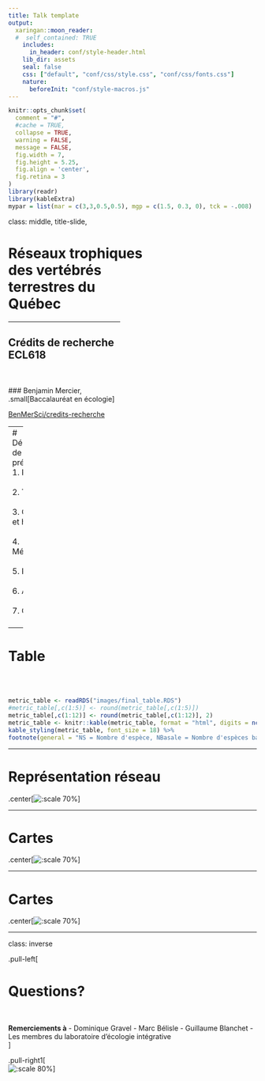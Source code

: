 ```yaml
---
title: Talk template
output:
  xaringan::moon_reader:
  #  self_contained: TRUE
    includes:
      in_header: conf/style-header.html
    lib_dir: assets
    seal: false
    css: ["default", "conf/css/style.css", "conf/css/fonts.css"]
    nature:
      beforeInit: "conf/style-macros.js"
---
```


```r
knitr::opts_chunk$set(
  comment = "#",
  #cache = TRUE,
  collapse = TRUE,
  warning = FALSE,
  message = FALSE,
  fig.width = 7,
  fig.height = 5.25,
  fig.align = 'center',
  fig.retina = 3
)
library(readr)
library(kableExtra)
mypar = list(mar = c(3,3,0.5,0.5), mgp = c(1.5, 0.3, 0), tck = -.008)
```

class:  middle, title-slide, 

<div class="my-logo-left"></div>

# Réseaux trophiques  <br> des vertébrés <br> terrestres du <br> Québec

<hr width="45%" align="left" size="0.3" color="orange"></hr>

## Crédits de recherche <br> ECL618
<br><br>
### Benjamin Mercier, <br>.small[Baccalauréat en écologie]

<i class="fa fa-github fa-lg" style="color:#e7e8e2"></i> [BenMerSci/credits-recherche](https://github.com/BenMerSci/credits-recherche)

---
# Déroulement de la présentation
1. Préambule <br><br>
2. Théorie <br><br>
3. Objectifs et hypothèse <br><br>
4. Méthodologie <br><br>
5. Résultats <br><br>
6. Analyse <br><br>
7. Conclusion <br><br>

---

# Table
<br><br>
```r
metric_table <- readRDS("images/final_table.RDS")
#metric_table[,c(1:5)] <- round(metric_table[,c(1:5)])
metric_table[,c(1:12)] <- round(metric_table[,c(1:12)], 2)
metric_table <- knitr::kable(metric_table, format = "html", digits = ncol(metric_table), row.names= TRUE, col.names = colnames(metric_table), caption = "TABLE 1: Les métriques du méta-réseau du Québec entier (Général), puis la moyenne selon chaque biome respectif.")
kable_styling(metric_table, font_size = 18) %>%
footnote(general = "NS = Nombre d'espèce, NBasale = Nombre d'espèces basales, NInt = Nombre d'espèces intermédiaires, NTop = Nombre d'espèces supérieures, NL = Nombre de liens, DensL = Densité de liens, C = Connectance, GenSD = Généralité, VulSD = Vulnérabilité, MoyTR = Niveau trophique moyen, MaxTR = Niveau trophique maximum, Omn = Niveau d'omnivorie.")
```

---

# Représentation réseau
.center[![:scale 70%](images/network_graph.png)]

---

# Cartes
.center[![:scale 70%](images/sp_richness.png)]

---

# Cartes
.center[![:scale 70%](images/metrics_map.png)]

---
class: inverse

.pull-left[
<br>

# Questions?

<br>

**Remerciements à**
 - Dominique Gravel
 - Marc Bélisle
 - Guillaume Blanchet
 - Les membres du laboratoire d'écologie intégrative <br>
]

.pull-right1[
<br>
![:scale 80%](images/logo.png)
]
